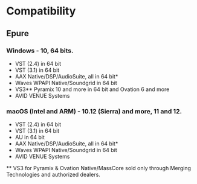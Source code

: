 # Compatibility

## Epure

### Windows - 10, 64 bits.

- VST (2.4) in 64 bit
- VST (3.1) in 64 bit
- AAX Native/DSP/AudioSuite, all in 64 bit*
- Waves WPAPI Native/Soundgrid in 64 bit
- VS3** Pyramix 10 and more in 64 bit and Ovation 6 and more
- AVID VENUE Systems

### macOS (Intel and ARM) - 10.12 (Sierra) and more, 11 and 12.

- VST (2.4) in 64 bit
- VST (3.1) in 64 bit
- AU in 64 bit
- AAX Native/DSP/AudioSuite, all in 64 bit*
- Waves WPAPI Native/Soundgrid in 64 bit
- AVID VENUE Systems

\** VS3 for Pyramix & Ovation Native/MassCore sold only through Merging Technologies and authorized dealers.